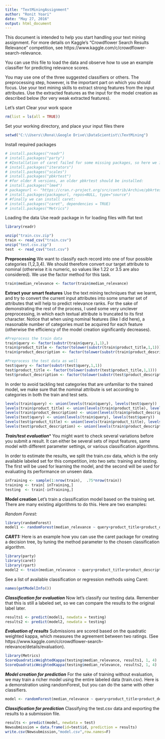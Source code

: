 ```yaml
---
title: "TextMiningAssignment"
author: "Ronit Yoari"
date: "May 27, 2016"
output: html_document
---
```

This document is intended to help you start handling your text mining assignment. For more details on Kaggle's "Crowdflower Search Results Relevance" competition, see https://www.kaggle.com/c/crowdflower-search-relevance.

You can use this file to load the data and observe how to use an example classifier for predicting relevance scores.

You may use one of the three suggested classifiers or others. The preprocessing step, however, is the important part on which you should focus. Use your text mining skills to extract strong features from the input attributes. Use the extracted features as the input for the model creation as described below (for very weak extracted features).

Let's start
Clear your work space
```r
rm(list = ls(all = TRUE))
```
Set your working directory, and place your input files there
```r
setwd("C:\\Users\\Rona\\Google Drive\\DataScientist\\TextMining")
```
Install required packages
```r
# install.packages("readr")
# install.packages("party")
# #Installation of caret failed for some missing packages, so here we install them:
# install.packages("iterators")
# install.packages("scales")
# install.packages("pbkrtest")
# #for older R versions, an older pbkrtest should be installed:
# install.packages("lme4")
# packageurl <- "https://cran.r-project.org/src/contrib/Archive/pbkrtest/pbkrtest_0.4-4.tar.gz" 
# install.packages(packageurl, repos=NULL, type="source")
# #finally we can install caret:
# install.packages("caret", dependencies = TRUE)
# install.packages("Metrics")
```
Loading the data
Use readr package in for loading files with flat text
```r
library(readr)

unzip("train.csv.zip")
train <- read_csv("train.csv")
unzip("test.csv.zip")
test  <- read_csv("test.csv")
```
**Preprocessing**
We want to classify each record into one of four possible categories (1,2,3,4). We should therefore convert our target attribute to nominal (otherwise it is numeric, so values like 1.22 or 3.5 are also considered). We use the factor method for this task.
```r
train$median_relevance <- factor(train$median_relevance)
```
**Extract your smart features**
Use the text mining techniques that we learnt, and try to convert the current input attributes into some smarter set of attributes that will help to predict relevance ranks. For the sake of demonstrating the rest of the process, I used some very unclever preprocessing, in which each textual attribute is truncated to its first character. Notice that when using nominal features (like I did here), a reasonable number of categories must be acquired for each feature (otherwise the efficiency of the model creation significantly decreases).
```r
#Preprocess the train data
train$query <- factor(substr(train$query,1,1),)
train$product_title <- factor(tolower(substr(train$product_title,1,1)))
train$product_description <- factor(tolower(substr(train$product_description,1,1)))

#Preprocess the test data as well
test$query <- factor(substr(test$query,1,1))
test$product_title <- factor(tolower(substr(test$product_title,1,1)))
test$product_description <- factor(tolower(substr(test$product_description,1,1)))
```
In order to avoid tackling test categories that are unfamiliar to the trained model, we make sure that the nominal attribute is set according to categories in both the train and test sets.
```r
levels(train$query) <- union(levels(train$query), levels(test$query))
levels(train$product_title) <- union(levels(train$product_title), levels(test$product_title))
levels(train$product_description) <- union(levels(train$product_description), levels(test$product_description))
levels(test$query) <- union(levels(train$query), levels(test$query))
levels(test$product_title) <- union(levels(train$product_title), levels(test$product_title))
levels(test$product_description) <- union(levels(train$product_description), levels(test$product_description))
```
***Train/test evaluation****
You might want to check several variations before you submit a result. It can either be several sets of input features, same model with different parameter settings, or various classification algorithms.

In order to estimate the results, we split the train.csv data, which is the only available labeled set for this competition, into two sets: training and testing. The first will be used for learning the model, and the second will be used for evaluating its performance on unseen data.
```r
inTraining <- sample(1:nrow(train),  .75*nrow(train))
training <- train[ inTraining,]
testing  <- train[-inTraining,]
```
**Model creation**
Let's train a classification model based on the training set. There are many existing algorithms to do this. Here are two examples:

*Random Forest:*
```r
library(randomForest)
model1 <- randomForest(median_relevance ~ query+product_title+product_description, data=training, ntree=3)
```
***CART1:***
Here is an example how you can use the caret package for creating a decision tree, by tuning the method parameter to the chosen classification algorithm.
```r
library(party)
library(caret)
library(rpart)
model2 <- train(median_relevance ~ query+product_title+product_description, data = training, method = "rpart", trControl = trainControl(classProbs = F))
```
See a list of available classification or regression methods using Caret:
```r
names(getModelInfo())
```
***Classification for evaluation***
Now let's classify our testing data. Remember that this is still a labeled set, so we can compare the results to the original label later.
```r
results1 <- predict(model1, newdata = testing)
results2 <- predict(model2, newdata = testing)
```
***Evaluation of results***
Submissions are scored based on the quadratic weighted kappa, which measures the agreement between two ratings. (See https://www.kaggle.com/c/crowdflower-search-relevance/details/evaluation).
```r
library(Metrics)
ScoreQuadraticWeightedKappa(testing$median_relevance, results1, 1, 4)
ScoreQuadraticWeightedKappa(testing$median_relevance, results2, 1, 4)
```
***Model creation for prediction***
For the sake of training without evaluation, we may train a richer model using the entire labeled data (train.csv). Here is a demonstration using randomForest, but you can do the same with other classifiers.
```r
model <- randomForest(median_relevance ~ query+product_title+product_description, data=train, ntree=3)
```
***Classification for prediction***
Classifying the test.csv data and exporting the results to a submission file.
```r
results <- predict(model, newdata = test)
Newsubmission = data.frame(id=test$id, prediction = results)
write.csv(Newsubmission,"model.csv",row.names=F)  
```